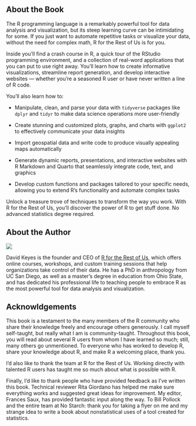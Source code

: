 ## About the Book {.unnumbered}

The R programming language is a remarkably powerful tool for data analysis and visualization, but its steep learning curve can be intimidating for some. If you just want to automate repetitive tasks or visualize your data, without the need for complex math, R for the Rest of Us is for you.

Inside you’ll find a crash course in R, a quick tour of the RStudio programming environment, and a collection of real-word applications that you can put to use right away. You’ll learn how to create informative visualizations, streamline report generation, and develop interactive websites — whether you’re a seasoned R user or have never written a line of R code.

You’ll also learn how to:

- Manipulate, clean, and parse your data with `tidyverse` packages like `dplyr` and `tidyr` to make data science operations more user-friendly

- Create stunning and customized plots, graphs, and charts with `ggplot2` to effectively communicate your data insights

- Import geospatial data and write code to produce visually appealing maps automatically

- Generate dynamic reports, presentations, and interactive websites with R Markdown and Quarto that seamlessly integrate code, text, and graphics

- Develop custom functions and packages tailored to your specific needs, allowing you to extend R’s functionality and automate complex tasks

Unlock a treasure trove of techniques to transform the way you work. With R for the Rest of Us, you’ll discover the power of R to get stuff done. No advanced statistics degree required.

## About the Author

![](assets/david-keyes.jpg){.headshot fig-alt="David Keyes"}

David Keyes is the founder and CEO of [R for the Rest of Us](https://rfortherestofus.com/), which offers online courses, workshops, and custom training sessions that help organizations take control of their data. He has a PhD in anthropology from UC San Diego, as well as a master's degree in education from Ohio State, and has dedicated his professional life to teaching people to embrace R as the most powerful tool for data analysis and visualization.

## Acknowldgements

This book is a testament to the many members of the R community who share their knowledge freely and encourage others generously. I call myself self-taught, but really what I am is community-taught. Throughout this book, you will read about several R users from whom I have learned so much; still, many others go unmentioned. To everyone who has worked to develop R, share your knowledge about R, and make R a welcoming place, thank you.

I’d also like to thank the team at R for the Rest of Us. Working directly with talented R users has taught me so much about what is possible with R.

Finally, I’d like to thank people who have provided feedback as I’ve written this book. Technical reviewer Rita Giordano has helped me make sure everything works and suggested great ideas for improvement. My editor, Frances Saux, has provided fantastic input along the way. To Bill Pollock and the entire team at No Starch: thank you for taking a flyer on me and my strange idea to write a book about nonstatistical uses of a tool created for statistics.